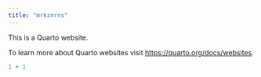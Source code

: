 ```yaml
---
title: "mrkznrns"
---
```


This is a Quarto website.

To learn more about Quarto websites visit <https://quarto.org/docs/websites>.

```r
1 + 1
```
